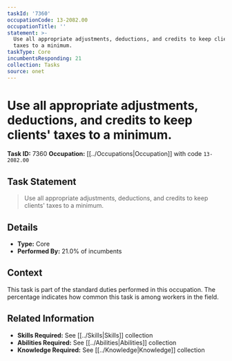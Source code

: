 ```yaml
---
taskId: '7360'
occupationCode: 13-2082.00
occupationTitle: ''
statement: >-
  Use all appropriate adjustments, deductions, and credits to keep clients'
  taxes to a minimum.
taskType: Core
incumbentsResponding: 21
collection: Tasks
source: onet
---
```

# Use all appropriate adjustments, deductions, and credits to keep clients' taxes to a minimum.

**Task ID:** 7360
**Occupation:** [[../Occupations|Occupation]] with code `13-2082.00`

## Task Statement

> Use all appropriate adjustments, deductions, and credits to keep clients' taxes to a minimum.

## Details

- **Type:** Core
- **Performed By:** 21.0% of incumbents

## Context

This task is part of the standard duties performed in this occupation. The percentage indicates how common this task is among workers in the field.

## Related Information

- **Skills Required:** See [[../Skills|Skills]] collection
- **Abilities Required:** See [[../Abilities|Abilities]] collection
- **Knowledge Required:** See [[../Knowledge|Knowledge]] collection
